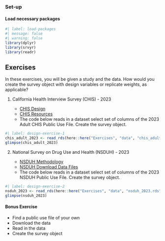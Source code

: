 ### Set-up

#### Load necessary packages

```r
#| label: load-packages
#| message: false
#| warning: false
library(dplyr)
library(srvyr)
library(readr)
```

## Exercises

In these exercises, you will be given a study and the data. How would you create the survey object with design variables or replicate weights, as applicable?

1.  California Health Interview Survey (CHIS) - 2023

    -   [CHIS Design](https://healthpolicy.ucla.edu/our-work/california-health-interview-survey-chis/chis-design-and-methods/chis-design)
    -   [CHIS Resources](https://healthpolicy.ucla.edu/our-work/california-health-interview-survey-chis/access-chis-data)
    -   The code below reads in a dataset select set of columns of the 2023 Adult CHIS Public Use File. Create the survey object.
    
```r
#| label: design-exercise-1
chis_adult_2023 <- read_rds(here::here("Exercises", "data", "chis_adult_2023.rds"))
glimpse(chis_adult_2023)
```

    
2. National Survey on Drug Use and Health (NSDUH) - 2023

    - [NSDUH Methodology](https://www.samhsa.gov/data/data-we-collect/nsduh-national-survey-drug-use-and-health/methodology)
    - [NSDUH Download Data Files](https://www.samhsa.gov/data/data-we-collect/nsduh-national-survey-drug-use-and-health/datafiles)
    - The code below reads in a dataset select set of columns of the 2023 NSDUH Public Use File. Create the survey object.
    
```r
#| label: design-exercise-2
nsduh_2023 <- read_rds(here::here("Exercises", "data", "nsduh_2023.rds"))
glimpse(nsduh_2023)
```

#### Bonus Exercise

   - Find a public use file of your own
   - Download the data
   - Read in the data
   - Create the survey object

